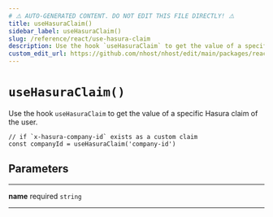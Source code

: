 ```yaml
---
# ⚠️ AUTO-GENERATED CONTENT. DO NOT EDIT THIS FILE DIRECTLY! ⚠️
title: useHasuraClaim()
sidebar_label: useHasuraClaim()
slug: /reference/react/use-hasura-claim
description: Use the hook `useHasuraClaim` to get the value of a specific Hasura claim of the user.
custom_edit_url: https://github.com/nhost/nhost/edit/main/packages/react/src/hooks/user.ts#L687
---
```


# `useHasuraClaim()`

Use the hook `useHasuraClaim` to get the value of a specific Hasura claim of the user.

```tsx
// if `x-hasura-company-id` exists as a custom claim
const companyId = useHasuraClaim('company-id')
```

## Parameters

---

**<span className="parameter-name">name</span>** <span className="optional-status">required</span> `string`

---
